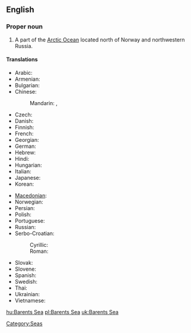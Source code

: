 ==English==
{{wikipedia}}

===Proper noun===
{{en-proper noun}}

# A part of the [[Arctic Ocean]] located north of Norway and northwestern Russia. 

====Translations====
{{trans-top|part of the Arctic Ocean}}
* Arabic: {{t|ar|بحر بارنتس|m|tr=baHr baarants}}
* Armenian: {{t-|hy|Բարենցի ծով|tr=Barenc'i çov}}
* Bulgarian: {{t|bg|Баренцово море|n|tr=Bárencovo móre}}
* Chinese:
*: Mandarin: {{t|cmn|巴倫支海|sc=Hani}}, {{t|cmn|巴伦支海|tr=Bālúnzhī hǎi|sc=Hani}}
* Czech: {{t-|cs|Barentsovo moře|n}}
* Danish: {{t|da|Barentshavet}}
* Finnish: {{t-|fi|Barentsinmeri}}
* French: {{t|fr|mer de Barents|f}}
* Georgian: {{t|ka|ბარენცის ზღვა|tr=barentsis zḡva|sc=Geor|xs=Georgian}}
* German: {{t+|de|Barentssee|f}}
* Hebrew: {{t|he|ים ברנץ}}
* Hindi: {{t|hi|बेरिंट सागर|tr=bēriṇṭ sāgar|xs=Hindi}}
* Hungarian: {{t+|hu|Barents-tenger}}
* Italian: {{t|it|mare di Barents|m}}
* Japanese: {{t|ja|バレンツ海|tr=Barentsu-kai}}
* Korean: {{t+|ko|바렌츠 해|tr=Barencheu hae|sc=Hang}}
{{trans-mid}}
* [[Macedonian]]: {{t|mk|Баренцово Море|n|tr=Bárencovo Móre}}
* Norwegian: {{t|no|Barentshavet}}
* Persian: {{t|fa|دریای بارنتز}}
* Polish: {{t|pl|Morze Barentsa|n}}
* Portuguese: {{t|pt|mar de Barents|m}}
* Russian: {{t-|ru|Баренцево море|n|tr=Bárencevo móre}}
* Serbo-Croatian:
*: Cyrillic: {{tø|sh|Баренцово море|n|sc=Cyrl|xs=Serbo-Croatian}}
*: Roman: {{tø|sh|Barentsovo more|n|xs=Serbo-Croatian}}
* Slovak: {{t|sk|Barentsovo more|n}}
* Slovene: {{t|sl|Barentsovo morje|n}}
* Spanish: {{t|es|mar de Barents|m}}
* Swedish: {{t|sv|Barents hav}}
* Thai: {{t|th|ทะเลแบเร็นตส์}}
* Ukrainian: {{t|uk|Баренцове море|n|tr=Bárencove móre|xs=Ukrainian}}
* Vietnamese: {{t|vi|biển Barents|xs=Vietnamese}}
{{trans-bottom}}

[[Category:Seas]]

[[hu:Barents Sea]]
[[pl:Barents Sea]]
[[uk:Barents Sea]]